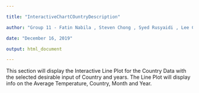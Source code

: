 ```yaml
---

title: "InteractiveChartCOuntryDescription"

author: "Group 11 - Fatin Nabila , Steven Chong , Syed Rusyaidi , Lee Chun Mun"

date: "December 16, 2019"

output: html_document

---
```




This section will display the Interactive Line Plot for the Country Data with the selected desirable input of Country and years. The Line Plot will display info on the Average Temperature, Country, Month and Year.
